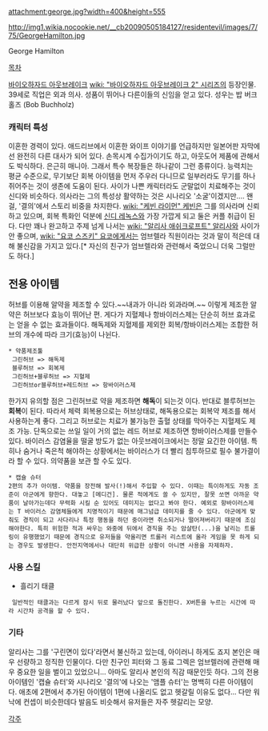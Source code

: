 attachment:george.jpg?width=400&height=555

http://img1.wikia.nocookie.net/__cb20090505184127/residentevil/images/7/75/GeorgeHamilton.jpg

George Hamilton

[[목차]]

[[바이오하자드 아웃브레이크]] [[wiki: "바이오하자드 아웃브레이크 2" 시리즈]]의 등장인물. 39세로 직업은 외과 의사. 성품이 뛰어나 다른이들의 신임을 얻고 있다. 성우는 밥 버크홀즈 (Bob Buchholz)

=== 캐릭터 특성 ===
이혼한 경력이 있다. 애드리브에서 이혼한 와이프 이야기를 언급하지만 일본어판 자막에선 완전히 다른 대사가 되어 있다. 손목시계 수집가이기도 하고, 아웃도어 제품에 관해서도 박식하다. 은근히 매니아. 그래서 특수 복장들은 하나같이 그런 종류이다.
능력치는 평균 수준으로, 무기보단 회복 아이템을 먼저 주우러 다니므로 일부러라도 무기를 하나 쥐어주는 것이 생존에 도움이 된다. 사이가 나쁜 캐릭터라도 군말없이 치료해주는 것이 신디와 비슷하다. 
의사라는 그의 특성상 활약하는 것은 시나리오 '소굴'이겠지만.... 왠걸, '결의'에서 스토리 비중을 차지한다. [[wiki: "케빈 라이먼" 케빈]]은 그를 의사라며 신뢰하고 있으며, 회복 특화인 덕분에 [[신디 레녹스]]와 가장 가깝게 되고 둘은 커플 취급이 된다.
다만 꽤나 완고하고 주제 넘게 나서는 [[wiki: "알리사 애쉬크로프트" 알리사]]와 사이가 안 좋으며, [[wiki: "요코 스즈키" 요코]]에게서는 엄브렐라 직원이라는 것과 말이 적은데 대해 불신감을 가지고 있다.[* 자신의 친구가 엄브렐라와 관련해서 죽었으니 더욱 그럴만도 하다.]


== 전용 아이템 ==
허브를 이용해 알약을 제조할 수 있다.~~내과가 아니라 외과라며.~~ 이렇게 제조한 알약은 허브보다 효능이 뛰어난 편. 게다가 지혈제나 항바이러스제는 단순히 허브 효과로는 얻을 수 없는 효과들이다. 해독제와 지혈제를 제외한 회복/항바이러스제는 조합한 허브의 개수에 따라 크기(효능)이 나뉜다.

 * 약품제조툴
  그린허브 => 해독제
  블루허브 => 회복제
  그린허브+블루허브 => 지혈제
  그린허브or블루허브+레드허브 => 항바이러스제

한가지 유의할 점은 그린허브로 약을 제조하면 '''해독'''이 되는것 이다. 반대로 블루허브는 '''회복'''이 된다. 따라서 체력 회복용으로는 허브상태로, 해독용으로는 회복약 제조를 해서 사용하는게 좋다. 그리고 허브로는 치료가 불가능한 출혈 상태를 막아주는 지혈제도 제조 가능. 단독으로는 쓰일 일이 거의 없는 레드 허브로 제조하면 항바이러스제를 만들수 있다. 바이러스 감염율을 떨굴 방도가 없는 아웃브레이크에서는 정말 요긴한 아이템. 특히나 숨거나 죽은척 해야하는 상황에서는 바이러스가 더 빨리 침투하므로 필수 불가결이라 할 수 있다. 의약품을 보관 할 수도 있다.


 * 캡슐 슈터
 2편의 추가 아이템. 약품을 장전해 발사(!)해서 주입할 수 있다. 이때는 특이하게도 자동 조준이 아군에게 향한다. 대놓고 [메디건]. 물론 적에게도 쏠 수 있지만, 잘못 쏘면 아까운 약품이 날아가는데다 무력화 시킬 순 있어도 데미지는 없다고 봐야 한다. 예외로 항바이러스제는 T 바이러스 감염체들에게 치명적이기 때문에 매그넘급 데미지를 줄 수 있다. 아군에게 맞춰도 경직이 되고 사다리나 특정 행동을 하던 중이라면 취소되거나 떨어져버리기 때문에 조심해야한다. 특히 위험한 적과 싸우는 와중에 뒤에서 경직을 주는 암살탄(...)을 날리는 트롤링이 유행했었기 때문에 경직으로 유저들을 약올리면 트롤러 리스트에 올라 게임을 못 하게 되는 경우도 발생한다. 안전지역에서나 대단히 위급한 상황이 아니면 사용을 자제하자.  


=== 사용 스킬 ===
* 흘리기 태클
  일반적인 태클과는 다르게 잠시 뒤로 물러났다 앞으로 돌진한다. X버튼을 누르는 시간에 따라 시간차 공격을 할 수 있다.

=== 기타 ===
알리사는 그를 '구린면이 있다'라면서 불신하고 있는데, 아이러니 하게도 죠지 본인은 매우 선량하고 정직한 인물이다. 다만 친구인 피터와 그 동료 그렉은 엄브렐러에 관련해 매우 중요한 일을 벌이고 있었으니... 아마도 알리사 본인의 직감 때문인듯 하다.
그의 전용 아이템인 '캡슐 슈터'와 시나리오 '결의'에 나오는 '앰플 슈터'는 명백히 다른 아이템이다. 애초에 2편에서 추가된 아이템이 1편에 나올리도 없고 헷갈릴 이유도 없다...
다만 워낙에 컨셉이 비슷한데다 발음도 비슷해서 유저들은 자주 헷갈리는 모양.

[[각주]]
